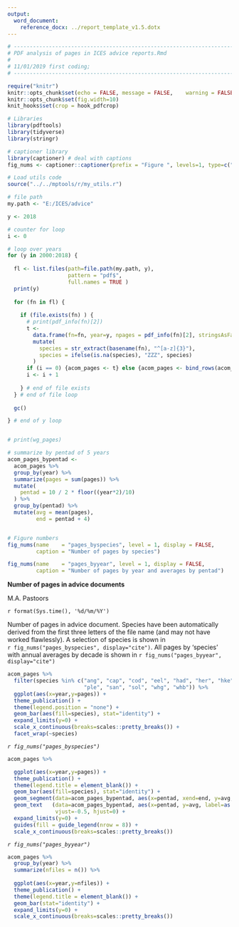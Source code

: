 ```yaml
---
output: 
  word_document:
    reference_docx: ../report_template_v1.5.dotx
---
```



```r

# -----------------------------------------------------------------------------------------------
# PDF analysis of pages in ICES advice reports.Rmd
#
# 11/01/2019 first coding; 
# -----------------------------------------------------------------------------------------------

require("knitr")
knitr::opts_chunk$set(echo = FALSE,	message = FALSE,	warning = FALSE,	comment = "",	crop = TRUE )
knitr::opts_chunk$set(fig.width=10) 
knit_hooks$set(crop = hook_pdfcrop)

# Libraries
library(pdftools)
library(tidyverse)
library(stringr)

# captioner library
library(captioner) # deal with captions
fig_nums <- captioner::captioner(prefix = "Figure ", levels=1, type=c("n"))

# Load utils code
source("../../mptools/r/my_utils.r")

# file path
my.path <- "E:/ICES/advice"

y <- 2018

# counter for loop
i <- 0

# loop over years
for (y in 2000:2018) {
  
  fl <- list.files(path=file.path(my.path, y), 
                   pattern = "pdf$", 
                   full.names = TRUE )
  print(y)
  
  for (fn in fl) {
    
    if (file.exists(fn) ) {
      # print(pdf_info(fn)[2])
      t <- 
        data.frame(fn=fn, year=y, npages = pdf_info(fn)[2], stringsAsFactors = FALSE) %>% 
        mutate(
          species = str_extract(basename(fn), "^[a-z]{3}"),
          species = ifelse(is.na(species), "ZZZ", species)       
        )
      if (i == 0) {acom_pages <- t} else {acom_pages <- bind_rows(acom_pages, t)}
      i <- i + 1
      
    } # end of file exists
  } # end of file loop
  
  gc()

} # end of y loop


# print(wg_pages)

# summarize by pentad of 5 years
acom_pages_bypentad <-
  acom_pages %>% 
  group_by(year) %>% 
  summarize(pages = sum(pages)) %>% 
  mutate(
    pentad = 10 / 2 * floor((year*2)/10)
  ) %>% 
  group_by(pentad) %>% 
  mutate(avg = mean(pages),
         end = pentad + 4) 


# Figure numbers
fig_nums(name    = "pages_byspecies", level = 1, display = FALSE,
         caption = "Number of pages by species")

fig_nums(name    = "pages_byyear", level = 1, display = FALSE,
         caption = "Number of pages by year and averages by pentad")

```



**Number of pages in advice documents**

M.A. Pastoors

`r format(Sys.time(), '%d/%m/%Y')`

Number of pages in advice document. Species have been automatically derived from the first three letters of the file name (and may not have worked flawlessly). A selection of species is shown in  
`r fig_nums("pages_byspecies", display="cite")`. All pages by 'species' with annual averages by decade is shown in `r fig_nums("pages_byyear", display="cite")`


```r

acom_pages %>% 
  filter(species %in% c("ang", "cap", "cod", "eel", "had", "her", "hke", "hom", "mac", "meg", "nep",
                        "ple", "san", "sol", "whg", "whb")) %>% 
  ggplot(aes(x=year,y=pages)) +
  theme_publication() +
  theme(legend.position = "none") +
  geom_bar(aes(fill=species), stat="identity") +
  expand_limits(y=0) +
  scale_x_continuous(breaks=scales::pretty_breaks()) +
  facet_wrap(~species)

```

*`r fig_nums("pages_byspecies")`*


```r

acom_pages %>% 

  ggplot(aes(x=year,y=pages)) +
  theme_publication() +
  theme(legend.title = element_blank()) +
  geom_bar(aes(fill=species), stat="identity") +
  geom_segment(data=acom_pages_bypentad, aes(x=pentad, xend=end, y=avg,yend=avg), colour="black", size=2) +
  geom_text   (data=acom_pages_bypentad, aes(x=pentad, y=avg, label=as.integer(avg)), 
               vjust=-0.5, hjust=0) +
  expand_limits(y=0) +
  guides(fill = guide_legend(nrow = 8)) + 
  scale_x_continuous(breaks=scales::pretty_breaks())


```

*`r fig_nums("pages_byyear")`*

```r

acom_pages %>% 
  group_by(year) %>% 
  summarize(nfiles = n()) %>% 
  
  ggplot(aes(x=year,y=nfiles)) +
  theme_publication() +
  theme(legend.title = element_blank()) +
  geom_bar(stat="identity") +
  expand_limits(y=0) +
  scale_x_continuous(breaks=scales::pretty_breaks())


```
